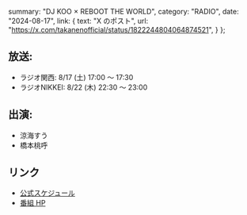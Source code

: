   summary: "DJ KOO × REBOOT THE WORLD",
  category: "RADIO",
  date: "2024-08-17",
  link: {
    text: "X のポスト",
    url: "https://x.com/takanenofficial/status/1822244804064874521",
  }
};

## 放送:

* ラジオ関西: 8/17 (土) 17:00 ～ 17:30
* ラジオNIKKEI: 8/22 (木) 22:30 ～ 23:00

## 出演:

* 涼海すう
* 橋本桃呼

## リンク

* [公式スケジュール](https://takanenonadeshiko.jp/events/event/dj-koo-x-reboot-the-world/)
* [番組 HP](https://djkoo-rtw.com/)